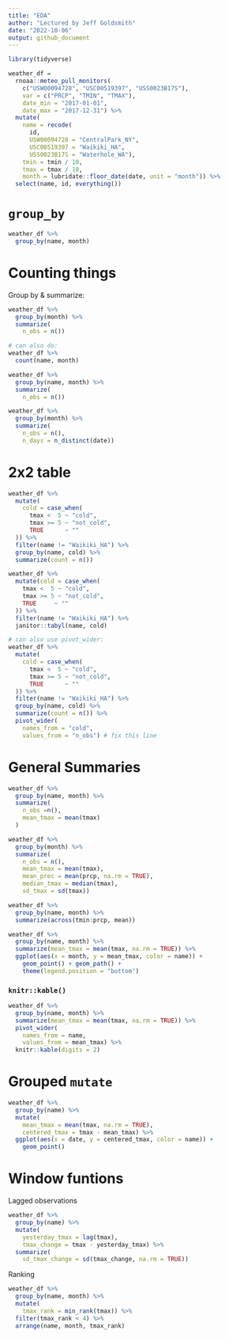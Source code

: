```yaml
---
title: "EDA"
author: "Lectured by Jeff Goldsmith"
date: "2022-10-06"
output: github_document
---
```


```r
library(tidyverse)
```



```r
weather_df =  
  rnoaa::meteo_pull_monitors(
    c("USW00094728", "USC00519397", "USS0023B17S"),
    var = c("PRCP", "TMIN", "TMAX"), 
    date_min = "2017-01-01",
    date_max = "2017-12-31") %>%
  mutate(
    name = recode(
      id, 
      USW00094728 = "CentralPark_NY", 
      USC00519397 = "Waikiki_HA",
      USS0023B17S = "Waterhole_WA"),
    tmin = tmin / 10,
    tmax = tmax / 10,
    month = lubridate::floor_date(date, unit = "month")) %>%
  select(name, id, everything())
```

# `group_by`

```r
weather_df %>%
  group_by(name, month)
```

# Counting things

Group by & summarize:
```r
weather_df %>%
  group_by(month) %>%
  summarize(
    n_obs = n())

# can also do:
weather_df %>% 
  count(name, month)
```

```r
weather_df %>%
  group_by(name, month) %>%
  summarize(
    n_obs = n())
```

```r
weather_df %>%
  group_by(month) %>%
  summarize(
    n_obs = n(),
    n_days = n_distinct(date))
```

# 2x2 table

```r
weather_df %>% 
  mutate(
    cold = case_when(
      tmax <  5 ~ "cold",
      tmax >= 5 ~ "not_cold",
      TRUE      ~ ""
  )) %>% 
  filter(name != "Waikiki_HA") %>% 
  group_by(name, cold) %>% 
  summarize(count = n())
```

```r
weather_df %>% 
  mutate(cold = case_when(
    tmax <  5 ~ "cold",
    tmax >= 5 ~ "not_cold",
    TRUE     ~ ""
  )) %>% 
  filter(name != "Waikiki_HA") %>% 
  janitor::tabyl(name, cold)

# can also use pivot_wider:
weather_df %>% 
  mutate(
    cold = case_when(
      tmax <  5 ~ "cold",
      tmax >= 5 ~ "not_cold",
      TRUE      ~ ""
  )) %>% 
  filter(name != "Waikiki_HA") %>% 
  group_by(name, cold) %>% 
  summarize(count = n()) %>% 
  pivot_wider(
    names_from = "cold",
    values_from = "n_obs") # fix this line
```

# General Summaries

```r
weather_df %>% 
  group_by(name, month) %>% 
  summarize(
    n_obs =n(),
    mean_tmax = mean(tmax)
  )
```


```r
weather_df %>%
  group_by(month) %>%
  summarize(
    n_obs = n(),
    mean_tmax = mean(tmax),
    mean_prec = mean(prcp, na.rm = TRUE),
    median_tmax = median(tmax),
    sd_tmax = sd(tmax))
```

```r
weather_df %>%
  group_by(name, month) %>%
  summarize(across(tmin:prcp, mean))
```

```r
weather_df %>%
  group_by(name, month) %>%
  summarize(mean_tmax = mean(tmax, na.rm = TRUE)) %>%
  ggplot(aes(x = month, y = mean_tmax, color = name)) + 
    geom_point() + geom_path() + 
    theme(legend.position = "bottom")
```

### `knitr::kable()`
```r
weather_df %>%
  group_by(name, month) %>%
  summarize(mean_tmax = mean(tmax, na.rm = TRUE)) %>%
  pivot_wider(
    names_from = name,
    values_from = mean_tmax) %>% 
  knitr::kable(digits = 2)
```

# Grouped `mutate`

```r
weather_df %>%
  group_by(name) %>%
  mutate(
    mean_tmax = mean(tmax, na.rm = TRUE),
    centered_tmax = tmax - mean_tmax) %>% 
  ggplot(aes(x = date, y = centered_tmax, color = name)) + 
    geom_point() 
```

# Window funtions

Lagged observations
```r
weather_df %>% 
  group_by(name) %>% 
  mutate(
    yesterday_tmax = lag(tmax),
    tmax_change = tmax - yesterday_tmax) %>% 
  summarize(
    sd_tmax_change = sd(tmax_change, na.rm = TRUE))
```

Ranking
```r
weather_df %>% 
  group_by(name, month) %>% 
  mutate(
    tmax_rank = min_rank(tmax)) %>% 
  filter(tmax_rank < 4) %>% 
  arrange(name, month, tmax_rank)
```

```r

```


